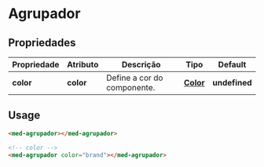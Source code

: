 
<Meta title="Components/Global/Agrupador/Usage" />

# Agrupador

## Propriedades

| Propriedade  | Atributo  | Descrição                   | Tipo                                                                                               | Default       |
| ------------ | --------- | --------------------------- | -------------------------------------------------------------------------------------------------- | ------------- |
| **color**    | **color** | Define a cor do componente. | **[Color](http://desenv.ordomederi.com/med-components/?path=/story/enums-enums--page#medcolors)**  | **undefined** |

## Usage

```html
<med-agrupador></med-agrupador>

<!-- color -->
<med-agrupador color="brand"></med-agrupador>
```

